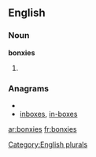 
==English==

===Noun===
'''bonxies'''

# {{plural of|[[bonxie]]}}

===Anagrams===
* {{alphagram|beinosx}}
* [[inboxes#English|inboxes]], [[in-boxes#English|in-boxes]]


[[Category:English plurals]]

[[ar:bonxies]]
[[fr:bonxies]]